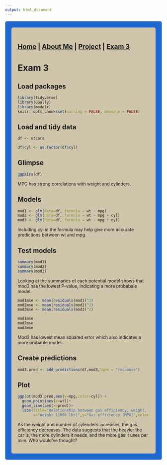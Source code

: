 ```yaml
---
output: html_document
---
```


<style type="text/css">
.main-container {
  max-width: 1800px;
  margin-left: auto;
  margin-right: auto;
}
</style>

<style>
div.gray { background-color:#1f68cf; border-radius: 5px; padding: 20px;}
</style>
<div class = "gray">


<style>
div.blue { background-color:#cfc5ab; border-radius: 5px; padding: 20px;}
</style>
<div class = "blue">

## [Home](http://falconer94.github.io/) | [About Me](http://falconer94.github.io/About_Me/) | [Project](https://falconer94.github.io/Project) | [Exam 3](https://falconer94.github.io/Exam_3)



# Exam 3

## Load packages
```r
library(tidyverse)
library(GGally)
library(modelr)
knitr::opts_chunk$set(warning = FALSE, message = FALSE)
```

## Load and tidy data
```r
df <- mtcars

df$cyl <- as.factor(df$cyl)
```


## Glimpse
```r
ggpairs(df)
```


MPG has strong correlations with weight and cylinders. 


## Models
```r
mod1 <- glm(data=df, formula = wt ~ mpg)
mod2 <- glm(data=df, formula = wt ~ mpg + cyl)
mod3 <- glm(data=df, formula = wt ~ mpg * cyl)
```

Including cyl in the formula may help give more accurate predictions between wt and mpg. 

## Test models
```r
summary(mod1)
summary(mod2)
summary(mod3)
```
Looking at the summaries of each potential model shows that mod3 has the lowest P-value, indicating a more probabale model. 

```r
mod1mse <- mean(residuals(mod1)^2)
mod2mse <- mean(residuals(mod2)^2)
mod3mse <- mean(residuals(mod3)^2)

mod1mse
mod2mse
mod3mse
```

Mod3 has lowest mean squared error which also indicates a more probable model. 

## Create predictions
```r
mod3.pred <- add_predictions(df,mod3,type = "response")
```


## Plot
```r
ggplot(mod3.pred,aes(y=mpg,color=cyl)) +
  geom_point(aes(x=wt))+
  geom_line(aes(x=pred))+
  labs(title="Relationship between gas efficiency, weight, and number of cylinders",
       x="Weight (1000 lbs)",y="Gas efficiency (MPG)",color="Cylinders")

```

As the weight and number of cylenders increases, the gas efficiency decreases. The data suggests that the heavier the car is, the more cylinders it needs, and the more gas it uses per mile. Who would've thought?